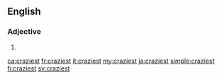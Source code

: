 ==English==

===Adjective===
{{head|en|adjective superlative form}}

# {{en-superlative of|crazy}}

[[ca:craziest]]
[[fr:craziest]]
[[it:craziest]]
[[my:craziest]]
[[ja:craziest]]
[[simple:craziest]]
[[fi:craziest]]
[[sv:craziest]]